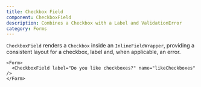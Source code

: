 ```yaml
---
title: Checkbox Field
component: CheckboxField
description: Combines a Checkbox with a Label and ValidationError
category: Forms
---
```


`CheckboxField` renders a `Checkbox` inside an `InlineFieldWrapper`, providing a consistent layout for a checkbox, label and, when applicable, an error.

```tsx preview
<Form>
  <CheckboxField label="Do you like checkboxes?" name="likeCheckboxes" />
</Form>
```
